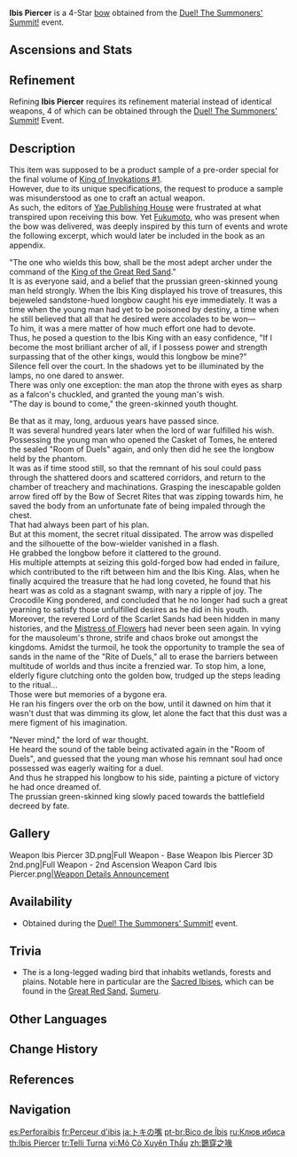 {{Weapon Infobox
|title          = Ibis Pierc&shy;er
|id             = 15419
|image          = <gallery>
Weapon Ibis Piercer.png|Base
Weapon Ibis Piercer 2nd.png|2nd Ascension
</gallery>
|type           = Bow
|quality        = 4
|obtain         = Events
|event_name     = [[Duel! The Summoners' Summit!]]
|releaseDate    = 2023-05-25
|base_atk       = 44
|2nd_stat_type  = ATK
|2nd_stat       = 6%
|passive        = Secret Wisdom's Favor
|effect         = The character's [[Elemental Mastery]] will increase by (var1) within 6s after [[Charged Attack]]s hit opponents. Max 2 stacks. This effect can triggered once every 0.5s.
|eff_rank1_var1 = 40
|eff_rank2_var1 = 50
|eff_rank3_var1 = 60
|eff_rank4_var1 = 70
|eff_rank5_var1 = 80
|eff_att1       = Elemental Mastery
}}
{{Description|A golden bow forged from the description in the story. If you use it as a normal weapon, you can also view it as a part of a fictional world that has made it off the pages.}}
'''Ibis Piercer''' is a 4-Star [[bow]] obtained from the [[Duel! The Summoners' Summit!]] event.

==Ascensions and Stats==
{{Weapon Ascensions and Stats
|ascendMat1 = Copper Talisman of the Forest Dew
|ascendMat2 = Iron Talisman of the Forest Dew
|ascendMat3 = Silver Talisman of the Forest Dew
|ascendMat4 = Golden Talisman of the Forest Dew
|bossMat1   = A Flower Yet to Bloom
|bossMat2   = Treasured Flower
|bossMat3   = Wanderer's Blooming Flower
|commonMat1 = Faded Red Satin
|commonMat2 = Trimmed Red Silk
|commonMat3 = Rich Red Brocade
}}

==Refinement==
Refining '''Ibis Piercer''' requires its refinement material {{Item|Congealed Pupa Wax}} instead of identical weapons, 4 of which can be obtained through the [[Duel! The Summoners' Summit!]] Event.

==Description==
This item was supposed to be a product sample of a pre-order special for the final volume of [[King of Invokations (Book)|King of Invokations #1]].<br>
However, due to its unique specifications, the request to produce a sample was misunderstood as one to craft an actual weapon.<br>
As such, the editors of [[Yae Publishing House]] were frustrated at what transpired upon receiving this bow. Yet [[Fukumoto]], who was present when the bow was delivered, was deeply inspired by this turn of events and wrote the following excerpt, which would later be included in the book as an appendix.

"The one who wields this bow, shall be the most adept archer under the command of the [[King Deshret|King of the Great Red Sand]]."<br>
It is as everyone said, and a belief that the prussian green-skinned young man held strongly. When the Ibis King displayed his trove of treasures, this bejeweled sandstone-hued longbow caught his eye immediately. It was a time when the young man had yet to be poisoned by destiny, a time when he still believed that all that he desired were accolades to be won&mdash;<br>
To him, it was a mere matter of how much effort one had to devote.<br>
Thus, he posed a question to the Ibis King with an easy confidence, "If I become the most brilliant archer of all, if I possess power and strength surpassing that of the other kings, would this longbow be mine?"<br>
Silence fell over the court. In the shadows yet to be illuminated by the lamps, no one dared to answer.<br>
There was only one exception: the man atop the throne with eyes as sharp as a falcon's chuckled, and granted the young man's wish.<br>
"The day is bound to come," the green-skinned youth thought.

Be that as it may, long, arduous years have passed since.<br>
It was several hundred years later when the lord of war fulfilled his wish. Possessing the young man who opened the Casket of Tomes, he entered the sealed "Room of Duels" again, and only then did he see the longbow held by the phantom.<br>
It was as if time stood still, so that the remnant of his soul could pass through the shattered doors and scattered corridors, and return to the chamber of treachery and machinations. Grasping the inescapable golden arrow fired off by the Bow of Secret Rites that was zipping towards him, he saved the body from an unfortunate fate of being impaled through the chest.<br>
That had always been part of his plan.<br>
But at this moment, the secret ritual dissipated. The arrow was dispelled and the silhouette of the bow-wielder vanished in a flash.<br>
He grabbed the longbow before it clattered to the ground.<br>
His multiple attempts at seizing this gold-forged bow had ended in failure, which contributed to the rift between him and the Ibis King. Alas, when he finally acquired the treasure that he had long coveted, he found that his heart was as cold as a stagnant swamp, with nary a ripple of joy. The Crocodile King pondered, and concluded that he no longer had such a great yearning to satisfy those unfulfilled desires as he did in his youth.<br>
Moreover, the revered Lord of the Scarlet Sands had been hidden in many histories, and the [[Nabu Malikata|Mistress of Flowers]] had never been seen again. In vying for the mausoleum's throne, strife and chaos broke out amongst the kingdoms. Amidst the turmoil, he took the opportunity to trample the sea of sands in the name of the "Rite of Duels," all to erase the barriers between multitude of worlds and thus incite a frenzied war. To stop him, a lone, elderly figure clutching onto the golden bow, trudged up the steps leading to the ritual...<br>
Those were but memories of a bygone era.<br>
He ran his fingers over the orb on the bow, until it dawned on him that it wasn't dust that was dimming its glow, let alone the fact that this dust was a mere figment of his imagination.

"Never mind," the lord of war thought.<br>
He heard the sound of the table being activated again in the "Room of Duels", and guessed that the young man whose his remnant soul had once possessed was eagerly waiting for a duel.<br>
And thus he strapped his longbow to his side, painting a picture of victory he had once dreamed of.<br>
The prussian green-skinned king slowly paced towards the battlefield decreed by fate.

==Gallery==
<gallery>
Weapon Ibis Piercer 3D.png|Full Weapon - Base
Weapon Ibis Piercer 3D 2nd.png|Full Weapon - 2nd Ascension
Weapon Card Ibis Piercer.png|[https://twitter.com/GenshinImpact/status/1660133321794285574 Weapon Details Announcement]
</gallery>

==Availability==
* Obtained during the [[Duel! The Summoners' Summit!]] event.

==Trivia==
* The {{w|Ibis}} is a long-legged wading bird that inhabits wetlands, forests and plains. Notable here in particular are the [[Sacred Ibis]]es, which can be found in the [[Great Red Sand]], [[Sumeru]].

==Other Languages==
{{Other Languages
|1_en      = Ibis Piercer
|1_zhs     = 鹮穿之喙
|1_zhs_rm  = Huánchuān zhī Huì
|1_zht     = 䴉穿之喙
|1_zht_rm  = Xuánchuān zhī Huì
|1_zh_tl   = 
|1_ja      = トキの嘴
|1_ja_rm   = Toki no Kuchibashi<ref>YouTube: [https://youtu.be/9u8o9HvSQH4 Ver.3.7{{ja|「決闘！召喚の頂！」予告番組}}]</ref>
|1_ja_tl   = 
|1_ko      = 꿰뚫는 따오기 부리
|1_ko_tl   = Piercing Ibis Beak
|1_es      = Perforaibis
|1_es_tl   = Ibis Piercer
|1_fr      = Perceur d'ibis
|1_fr_tl   = Ibis Piercer
|1_ru      = Клюв ибиса
|1_ru_tl   = Ibis Beak
|1_th      = Ibis Piercer
|1_vi      = Mỏ Cò Xuyên Thấu
|1_vi_tl   = 
|1_de      = Durchdringer der Ibisse
|1_de_tl   = Penetrator of Ibises
|1_id      = Ibis Piercer
|1_pt      = Bico de Íbis
|1_pt_tl   = 
|1_tr      = Telli Turna
|1_tr_tl   = {{w|Demoiselle crane|Demoiselle Crane}}
|1_it      = Becco d'ibis
|1_it_tl   = Ibis Beak

|2_en      = Secret Wisdom's Favor
|2_zhs     = 秘智之眸的青睐
|2_zhs_rm  = 
|2_zht     = 秘智之眸的青睞
|2_zht_rm  = 
|2_zh_tl   = 
|2_ja      = 秘智の青眼
|2_ja_rm   = Hichi no Seigan{{Assumed}}
|2_ja_tl   = 
|2_ko      = 신비한 지혜<->의 은총
|2_ko_tl   = Mysterious Wisdom's Grace
|2_es      = Gracia del ojo de la sabiduría
|2_es_tl   = Grace of the Eye of Wisdom
|2_fr      = Faveur de la sagesse secrète
|2_fr_tl   = Favor of Secret Wisdom
|2_ru      = Благоволение тайной мудрости
|2_ru_tl   = Secret Wisdom's Favor
|2_th      = Secret Wisdom's Favor
|2_vi      = Ân Huệ Của Con Ngươi Trí Tuệ
|2_vi_tl   = 
|2_de      = Wertschätzung der geheimen Weisheit
|2_de_tl   = Appreciation of Secret Wisdom
|2_id      = Secret Wisdom's Favor
|2_pt      = Favor da Sabedoria Secreta
|2_pt_tl   = 
|2_tr      = Saklı Bilgeliğin Lütfu
|2_tr_tl   = Hidden Wisdom's Grace
|2_it      = Grazia della saggezza arcana
|2_it_tl   = Grace of the Arcane Wisdom
}}

==Change History==
{{Change History|3.7}}

==References==
{{Reflist}}

==Navigation==
{{Weapon Navbox|Bows}}

[[es:Perforaibis]]
[[fr:Perceur d'ibis]]
[[ja:トキの嘴]]
[[pt-br:Bico de Íbis]]
[[ru:Клюв ибиса]]
[[th:Ibis Piercer]]
[[tr:Telli Turna]]
[[vi:Mỏ Cò Xuyên Thấu]]
[[zh:䴉穿之喙]]